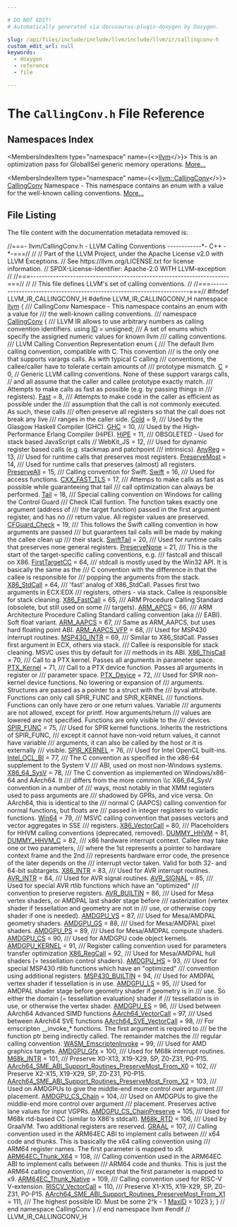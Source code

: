 ```yaml
---

# DO NOT EDIT!
# Automatically generated via docusaurus-plugin-doxygen by Doxygen.

slug: /api/files/include/include/llvm/include/llvm/ir/callingconv-h
custom_edit_url: null
keywords:
  - doxygen
  - reference
  - file

---
```





# The `CallingConv.h` File Reference

<DoxygenPage pluginConfig={pluginConfig}>



## Namespaces Index

<MembersIndex>

<MembersIndexItem
  type="namespace"
  name={<><a href="/docs/api/namespaces/llvm">llvm</a></>}>
This is an optimization pass for GlobalISel generic memory operations. <a href="/docs/api/namespaces/llvm/#details">More...</a>
</MembersIndexItem>

<MembersIndexItem
  type="namespace"
  name={<><a href="/docs/api/namespaces/llvm/callingconv">llvm::CallingConv</a></>}>
<a href="/docs/api/namespaces/llvm/callingconv">CallingConv</a> Namespace - This namespace contains an enum with a value for the well-known calling conventions. <a href="/docs/api/namespaces/llvm/callingconv/#details">More...</a>
</MembersIndexItem>

</MembersIndex>


## File Listing

The file content with the documentation metadata removed is:

<ProgramListing>

<Link id="l00001" /><CodeLine lineNumber="1"><Highlight kind="comment">//===- llvm/CallingConv.h - LLVM Calling Conventions ------------&#42;- C++ -&#42;-===//</Highlight><Highlight kind="normal"></Highlight></CodeLine>
<Link id="l00002" /><CodeLine lineNumber="2"><Highlight kind="normal"></Highlight><Highlight kind="comment">//</Highlight><Highlight kind="normal"></Highlight></CodeLine>
<Link id="l00003" /><CodeLine lineNumber="3"><Highlight kind="normal"></Highlight><Highlight kind="comment">// Part of the LLVM Project, under the Apache License v2.0 with LLVM Exceptions.</Highlight><Highlight kind="normal"></Highlight></CodeLine>
<Link id="l00004" /><CodeLine lineNumber="4"><Highlight kind="normal"></Highlight><Highlight kind="comment">// See https://llvm.org/LICENSE.txt for license information.</Highlight><Highlight kind="normal"></Highlight></CodeLine>
<Link id="l00005" /><CodeLine lineNumber="5"><Highlight kind="normal"></Highlight><Highlight kind="comment">// SPDX-License-Identifier: Apache-2.0 WITH LLVM-exception</Highlight><Highlight kind="normal"></Highlight></CodeLine>
<Link id="l00006" /><CodeLine lineNumber="6"><Highlight kind="normal"></Highlight><Highlight kind="comment">//</Highlight><Highlight kind="normal"></Highlight></CodeLine>
<Link id="l00007" /><CodeLine lineNumber="7"><Highlight kind="normal"></Highlight><Highlight kind="comment">//===----------------------------------------------------------------------===//</Highlight><Highlight kind="normal"></Highlight></CodeLine>
<Link id="l00008" /><CodeLine lineNumber="8"><Highlight kind="normal"></Highlight><Highlight kind="comment">//</Highlight><Highlight kind="normal"></Highlight></CodeLine>
<Link id="l00009" /><CodeLine lineNumber="9"><Highlight kind="normal"></Highlight><Highlight kind="comment">// This file defines LLVM&#39;s set of calling conventions.</Highlight><Highlight kind="normal"></Highlight></CodeLine>
<Link id="l00010" /><CodeLine lineNumber="10"><Highlight kind="normal"></Highlight><Highlight kind="comment">//</Highlight><Highlight kind="normal"></Highlight></CodeLine>
<Link id="l00011" /><CodeLine lineNumber="11"><Highlight kind="normal"></Highlight><Highlight kind="comment">//===----------------------------------------------------------------------===//</Highlight><Highlight kind="normal"></Highlight></CodeLine>
<Link id="l00012" /><CodeLine lineNumber="12"><Highlight kind="normal"></Highlight></CodeLine>
<Link id="l00013" /><CodeLine lineNumber="13"><Highlight kind="normal"></Highlight><Highlight kind="preprocessor">#ifndef LLVM&#95;IR&#95;CALLINGCONV&#95;H</Highlight><Highlight kind="normal"></Highlight></CodeLine>
<Link id="l00014" /><CodeLine lineNumber="14"><Highlight kind="normal"></Highlight><Highlight kind="preprocessor">#define LLVM&#95;IR&#95;CALLINGCONV&#95;H</Highlight><Highlight kind="normal"></Highlight></CodeLine>
<Link id="l00015" /><CodeLine lineNumber="15"><Highlight kind="normal"></Highlight></CodeLine>
<Link id="l00016" /><CodeLine lineNumber="16"><Highlight kind="normal"></Highlight><Highlight kind="keyword">namespace </Highlight><Highlight kind="normal"><a href="/docs/api/namespaces/llvm">llvm</a> &#123;</Highlight></CodeLine>
<Link id="l00017" /><CodeLine lineNumber="17"><Highlight kind="normal"></Highlight><Highlight kind="comment"></Highlight></CodeLine>
<Link id="l00018" /><CodeLine lineNumber="18"><Highlight kind="comment">/// CallingConv Namespace - This namespace contains an enum with a value for</Highlight></CodeLine>
<Link id="l00019" /><CodeLine lineNumber="19"><Highlight kind="comment">/// the well-known calling conventions.</Highlight></CodeLine>
<Link id="l00020" /><CodeLine lineNumber="20"><Highlight kind="comment">///</Highlight><Highlight kind="normal"></Highlight></CodeLine>
<Link id="l00021" /><CodeLine lineNumber="21" lineLink="/docs/api/namespaces/llvm/callingconv"><Highlight kind="normal"></Highlight><Highlight kind="keyword">namespace </Highlight><Highlight kind="normal"><a href="/docs/api/namespaces/llvm/callingconv">CallingConv</a> &#123;</Highlight></CodeLine>
<Link id="l00022" /><CodeLine lineNumber="22"><Highlight kind="normal"></Highlight><Highlight kind="comment"></Highlight></CodeLine>
<Link id="l00023" /><CodeLine lineNumber="23"><Highlight kind="comment">  /// LLVM IR allows to use arbitrary numbers as calling convention identifiers.</Highlight><Highlight kind="normal"></Highlight></CodeLine>
<Link id="l00024" /><CodeLine lineNumber="24" lineLink="/docs/api/namespaces/llvm/callingconv/#abdf8cf606905c10634e831390981b0ed"><Highlight kind="normal">  </Highlight><Highlight kind="keyword">using </Highlight><Highlight kind="normal"><a href="/docs/api/namespaces/llvm/callingconv/#abdf8cf606905c10634e831390981b0ed">ID</a> = unsigned;</Highlight></CodeLine>
<Link id="l00025" /><CodeLine lineNumber="25"><Highlight kind="normal"></Highlight><Highlight kind="comment"></Highlight></CodeLine>
<Link id="l00026" /><CodeLine lineNumber="26"><Highlight kind="comment">  /// A set of enums which specify the assigned numeric values for known llvm</Highlight></CodeLine>
<Link id="l00027" /><CodeLine lineNumber="27"><Highlight kind="comment">  /// calling conventions.</Highlight></CodeLine>
<Link id="l00028" /><CodeLine lineNumber="28"><Highlight kind="comment">  /// LLVM Calling Convention Representation</Highlight><Highlight kind="normal"></Highlight></CodeLine>
<Link id="l00029" /><CodeLine lineNumber="29"><Highlight kind="normal">  </Highlight><Highlight kind="keyword">enum</Highlight><Highlight kind="normal"> &#123;</Highlight><Highlight kind="comment"></Highlight></CodeLine>
<Link id="l00030" /><CodeLine lineNumber="30"><Highlight kind="comment">    /// The default llvm calling convention, compatible with C. This convention</Highlight></CodeLine>
<Link id="l00031" /><CodeLine lineNumber="31"><Highlight kind="comment">    /// is the only one that supports varargs calls. As with typical C calling</Highlight></CodeLine>
<Link id="l00032" /><CodeLine lineNumber="32"><Highlight kind="comment">    /// conventions, the callee/caller have to tolerate certain amounts of</Highlight></CodeLine>
<Link id="l00033" /><CodeLine lineNumber="33"><Highlight kind="comment">    /// prototype mismatch.</Highlight><Highlight kind="normal"></Highlight></CodeLine>
<Link id="l00034" /><CodeLine lineNumber="34" lineLink="/docs/api/namespaces/llvm/callingconv/#ac6aa1387c4375260e2468eb5a77fdb4cafd841a49aec1539bc88abc8ff9e170fb"><Highlight kind="normal">    <a href="/docs/api/namespaces/llvm/callingconv/#ac6aa1387c4375260e2468eb5a77fdb4cafd841a49aec1539bc88abc8ff9e170fb">C</a> = 0,</Highlight></CodeLine>
<Link id="l00035" /><CodeLine lineNumber="35"><Highlight kind="normal"></Highlight></CodeLine>
<Link id="l00036" /><CodeLine lineNumber="36"><Highlight kind="normal">    </Highlight><Highlight kind="comment">// Generic LLVM calling conventions. None of these support varargs calls,</Highlight><Highlight kind="normal"></Highlight></CodeLine>
<Link id="l00037" /><CodeLine lineNumber="37"><Highlight kind="normal">    </Highlight><Highlight kind="comment">// and all assume that the caller and callee prototype exactly match.</Highlight><Highlight kind="normal"></Highlight></CodeLine>
<Link id="l00038" /><CodeLine lineNumber="38"><Highlight kind="normal"></Highlight><Highlight kind="comment"></Highlight></CodeLine>
<Link id="l00039" /><CodeLine lineNumber="39"><Highlight kind="comment">    /// Attempts to make calls as fast as possible (e.g. by passing things in</Highlight></CodeLine>
<Link id="l00040" /><CodeLine lineNumber="40"><Highlight kind="comment">    /// registers).</Highlight><Highlight kind="normal"></Highlight></CodeLine>
<Link id="l00041" /><CodeLine lineNumber="41" lineLink="/docs/api/namespaces/llvm/callingconv/#ac6aa1387c4375260e2468eb5a77fdb4cabc8e2ee40a84687a9e12fd08784b87ba"><Highlight kind="normal">    <a href="/docs/api/namespaces/llvm/callingconv/#ac6aa1387c4375260e2468eb5a77fdb4cabc8e2ee40a84687a9e12fd08784b87ba">Fast</a> = 8,</Highlight></CodeLine>
<Link id="l00042" /><CodeLine lineNumber="42"><Highlight kind="normal"></Highlight><Highlight kind="comment"></Highlight></CodeLine>
<Link id="l00043" /><CodeLine lineNumber="43"><Highlight kind="comment">    /// Attempts to make code in the caller as efficient as possible under the</Highlight></CodeLine>
<Link id="l00044" /><CodeLine lineNumber="44"><Highlight kind="comment">    /// assumption that the call is not commonly executed. As such, these calls</Highlight></CodeLine>
<Link id="l00045" /><CodeLine lineNumber="45"><Highlight kind="comment">    /// often preserve all registers so that the call does not break any live</Highlight></CodeLine>
<Link id="l00046" /><CodeLine lineNumber="46"><Highlight kind="comment">    /// ranges in the caller side.</Highlight><Highlight kind="normal"></Highlight></CodeLine>
<Link id="l00047" /><CodeLine lineNumber="47" lineLink="/docs/api/namespaces/llvm/callingconv/#ac6aa1387c4375260e2468eb5a77fdb4ca94ec9273479164e4aec1d5d91b71dc85"><Highlight kind="normal">    <a href="/docs/api/namespaces/llvm/callingconv/#ac6aa1387c4375260e2468eb5a77fdb4ca94ec9273479164e4aec1d5d91b71dc85">Cold</a> = 9,</Highlight></CodeLine>
<Link id="l00048" /><CodeLine lineNumber="48"><Highlight kind="normal"></Highlight><Highlight kind="comment"></Highlight></CodeLine>
<Link id="l00049" /><CodeLine lineNumber="49"><Highlight kind="comment">    /// Used by the Glasgow Haskell Compiler (GHC).</Highlight><Highlight kind="normal"></Highlight></CodeLine>
<Link id="l00050" /><CodeLine lineNumber="50" lineLink="/docs/api/namespaces/llvm/callingconv/#ac6aa1387c4375260e2468eb5a77fdb4ca8e8dc64aad833bd23d07d3384522575e"><Highlight kind="normal">    <a href="/docs/api/namespaces/llvm/callingconv/#ac6aa1387c4375260e2468eb5a77fdb4ca8e8dc64aad833bd23d07d3384522575e">GHC</a> = 10,</Highlight></CodeLine>
<Link id="l00051" /><CodeLine lineNumber="51"><Highlight kind="normal"></Highlight><Highlight kind="comment"></Highlight></CodeLine>
<Link id="l00052" /><CodeLine lineNumber="52"><Highlight kind="comment">    /// Used by the High-Performance Erlang Compiler (HiPE).</Highlight><Highlight kind="normal"></Highlight></CodeLine>
<Link id="l00053" /><CodeLine lineNumber="53" lineLink="/docs/api/namespaces/llvm/callingconv/#ac6aa1387c4375260e2468eb5a77fdb4ca20ddc463f96d806f369d56205ea205f5"><Highlight kind="normal">    <a href="/docs/api/namespaces/llvm/callingconv/#ac6aa1387c4375260e2468eb5a77fdb4ca20ddc463f96d806f369d56205ea205f5">HiPE</a> = 11,</Highlight></CodeLine>
<Link id="l00054" /><CodeLine lineNumber="54"><Highlight kind="normal"></Highlight><Highlight kind="comment"></Highlight></CodeLine>
<Link id="l00055" /><CodeLine lineNumber="55"><Highlight kind="comment">    /// OBSOLETED - Used for stack based JavaScript calls</Highlight><Highlight kind="normal"></Highlight></CodeLine>
<Link id="l00056" /><CodeLine lineNumber="56"><Highlight kind="normal">    </Highlight><Highlight kind="comment">// WebKit&#95;JS = 12,</Highlight><Highlight kind="normal"></Highlight></CodeLine>
<Link id="l00057" /><CodeLine lineNumber="57"><Highlight kind="normal"></Highlight><Highlight kind="comment"></Highlight></CodeLine>
<Link id="l00058" /><CodeLine lineNumber="58"><Highlight kind="comment">    /// Used for dynamic register based calls (e.g. stackmap and patchpoint</Highlight></CodeLine>
<Link id="l00059" /><CodeLine lineNumber="59"><Highlight kind="comment">    /// intrinsics).</Highlight><Highlight kind="normal"></Highlight></CodeLine>
<Link id="l00060" /><CodeLine lineNumber="60" lineLink="/docs/api/namespaces/llvm/callingconv/#ac6aa1387c4375260e2468eb5a77fdb4ca4f42667edde6e9cb80cfae6361e5e76a"><Highlight kind="normal">    <a href="/docs/api/namespaces/llvm/callingconv/#ac6aa1387c4375260e2468eb5a77fdb4ca4f42667edde6e9cb80cfae6361e5e76a">AnyReg</a> = 13,</Highlight></CodeLine>
<Link id="l00061" /><CodeLine lineNumber="61"><Highlight kind="normal"></Highlight><Highlight kind="comment"></Highlight></CodeLine>
<Link id="l00062" /><CodeLine lineNumber="62"><Highlight kind="comment">    /// Used for runtime calls that preserves most registers.</Highlight><Highlight kind="normal"></Highlight></CodeLine>
<Link id="l00063" /><CodeLine lineNumber="63" lineLink="/docs/api/namespaces/llvm/callingconv/#ac6aa1387c4375260e2468eb5a77fdb4ca4eeb29fe27dc20afa4f443765f45f9a5"><Highlight kind="normal">    <a href="/docs/api/namespaces/llvm/callingconv/#ac6aa1387c4375260e2468eb5a77fdb4ca4eeb29fe27dc20afa4f443765f45f9a5">PreserveMost</a> = 14,</Highlight></CodeLine>
<Link id="l00064" /><CodeLine lineNumber="64"><Highlight kind="normal"></Highlight><Highlight kind="comment"></Highlight></CodeLine>
<Link id="l00065" /><CodeLine lineNumber="65"><Highlight kind="comment">    /// Used for runtime calls that preserves (almost) all registers.</Highlight><Highlight kind="normal"></Highlight></CodeLine>
<Link id="l00066" /><CodeLine lineNumber="66" lineLink="/docs/api/namespaces/llvm/callingconv/#ac6aa1387c4375260e2468eb5a77fdb4ca9f6ac05d37c2fbf197de42295c23fd6e"><Highlight kind="normal">    <a href="/docs/api/namespaces/llvm/callingconv/#ac6aa1387c4375260e2468eb5a77fdb4ca9f6ac05d37c2fbf197de42295c23fd6e">PreserveAll</a> = 15,</Highlight></CodeLine>
<Link id="l00067" /><CodeLine lineNumber="67"><Highlight kind="normal"></Highlight><Highlight kind="comment"></Highlight></CodeLine>
<Link id="l00068" /><CodeLine lineNumber="68"><Highlight kind="comment">    /// Calling convention for Swift.</Highlight><Highlight kind="normal"></Highlight></CodeLine>
<Link id="l00069" /><CodeLine lineNumber="69" lineLink="/docs/api/namespaces/llvm/callingconv/#ac6aa1387c4375260e2468eb5a77fdb4ca2740493172a4ce246941c8cff95e0f83"><Highlight kind="normal">    <a href="/docs/api/namespaces/llvm/callingconv/#ac6aa1387c4375260e2468eb5a77fdb4ca2740493172a4ce246941c8cff95e0f83">Swift</a> = 16,</Highlight></CodeLine>
<Link id="l00070" /><CodeLine lineNumber="70"><Highlight kind="normal"></Highlight><Highlight kind="comment"></Highlight></CodeLine>
<Link id="l00071" /><CodeLine lineNumber="71"><Highlight kind="comment">    /// Used for access functions.</Highlight><Highlight kind="normal"></Highlight></CodeLine>
<Link id="l00072" /><CodeLine lineNumber="72" lineLink="/docs/api/namespaces/llvm/callingconv/#ac6aa1387c4375260e2468eb5a77fdb4ca75c7c151466ad7e041e9ed8aa4d5a4bf"><Highlight kind="normal">    <a href="/docs/api/namespaces/llvm/callingconv/#ac6aa1387c4375260e2468eb5a77fdb4ca75c7c151466ad7e041e9ed8aa4d5a4bf">CXX&#95;FAST&#95;TLS</a> = 17,</Highlight></CodeLine>
<Link id="l00073" /><CodeLine lineNumber="73"><Highlight kind="normal"></Highlight><Highlight kind="comment"></Highlight></CodeLine>
<Link id="l00074" /><CodeLine lineNumber="74"><Highlight kind="comment">    /// Attemps to make calls as fast as possible while guaranteeing that tail</Highlight></CodeLine>
<Link id="l00075" /><CodeLine lineNumber="75"><Highlight kind="comment">    /// call optimization can always be performed.</Highlight><Highlight kind="normal"></Highlight></CodeLine>
<Link id="l00076" /><CodeLine lineNumber="76" lineLink="/docs/api/namespaces/llvm/callingconv/#ac6aa1387c4375260e2468eb5a77fdb4cad6e9c0ff694f0fca0222e79e772b647e"><Highlight kind="normal">    <a href="/docs/api/namespaces/llvm/callingconv/#ac6aa1387c4375260e2468eb5a77fdb4cad6e9c0ff694f0fca0222e79e772b647e">Tail</a> = 18,</Highlight></CodeLine>
<Link id="l00077" /><CodeLine lineNumber="77"><Highlight kind="normal"></Highlight><Highlight kind="comment"></Highlight></CodeLine>
<Link id="l00078" /><CodeLine lineNumber="78"><Highlight kind="comment">    /// Special calling convention on Windows for calling the Control Guard</Highlight></CodeLine>
<Link id="l00079" /><CodeLine lineNumber="79"><Highlight kind="comment">    /// Check ICall funtion. The function takes exactly one argument (address of</Highlight></CodeLine>
<Link id="l00080" /><CodeLine lineNumber="80"><Highlight kind="comment">    /// the target function) passed in the first argument register, and has no</Highlight></CodeLine>
<Link id="l00081" /><CodeLine lineNumber="81"><Highlight kind="comment">    /// return value. All register values are preserved.</Highlight><Highlight kind="normal"></Highlight></CodeLine>
<Link id="l00082" /><CodeLine lineNumber="82" lineLink="/docs/api/namespaces/llvm/callingconv/#ac6aa1387c4375260e2468eb5a77fdb4ca3f8227288993442d6f4a0bb234c9bc5b"><Highlight kind="normal">    <a href="/docs/api/namespaces/llvm/callingconv/#ac6aa1387c4375260e2468eb5a77fdb4ca3f8227288993442d6f4a0bb234c9bc5b">CFGuard&#95;Check</a> = 19,</Highlight></CodeLine>
<Link id="l00083" /><CodeLine lineNumber="83"><Highlight kind="normal"></Highlight><Highlight kind="comment"></Highlight></CodeLine>
<Link id="l00084" /><CodeLine lineNumber="84"><Highlight kind="comment">    /// This follows the Swift calling convention in how arguments are passed</Highlight></CodeLine>
<Link id="l00085" /><CodeLine lineNumber="85"><Highlight kind="comment">    /// but guarantees tail calls will be made by making the callee clean up</Highlight></CodeLine>
<Link id="l00086" /><CodeLine lineNumber="86"><Highlight kind="comment">    /// their stack.</Highlight><Highlight kind="normal"></Highlight></CodeLine>
<Link id="l00087" /><CodeLine lineNumber="87" lineLink="/docs/api/namespaces/llvm/callingconv/#ac6aa1387c4375260e2468eb5a77fdb4cae64b7afe33922c60d78fea3c08697daa"><Highlight kind="normal">    <a href="/docs/api/namespaces/llvm/callingconv/#ac6aa1387c4375260e2468eb5a77fdb4cae64b7afe33922c60d78fea3c08697daa">SwiftTail</a> = 20,</Highlight></CodeLine>
<Link id="l00088" /><CodeLine lineNumber="88"><Highlight kind="normal"></Highlight><Highlight kind="comment"></Highlight></CodeLine>
<Link id="l00089" /><CodeLine lineNumber="89"><Highlight kind="comment">    /// Used for runtime calls that preserves none general registers.</Highlight><Highlight kind="normal"></Highlight></CodeLine>
<Link id="l00090" /><CodeLine lineNumber="90" lineLink="/docs/api/namespaces/llvm/callingconv/#ac6aa1387c4375260e2468eb5a77fdb4cad5385f408f537fc279d485c77d2463ce"><Highlight kind="normal">    <a href="/docs/api/namespaces/llvm/callingconv/#ac6aa1387c4375260e2468eb5a77fdb4cad5385f408f537fc279d485c77d2463ce">PreserveNone</a> = 21,</Highlight></CodeLine>
<Link id="l00091" /><CodeLine lineNumber="91"><Highlight kind="normal"></Highlight><Highlight kind="comment"></Highlight></CodeLine>
<Link id="l00092" /><CodeLine lineNumber="92"><Highlight kind="comment">    /// This is the start of the target-specific calling conventions, e.g.</Highlight></CodeLine>
<Link id="l00093" /><CodeLine lineNumber="93"><Highlight kind="comment">    /// fastcall and thiscall on X86.</Highlight><Highlight kind="normal"></Highlight></CodeLine>
<Link id="l00094" /><CodeLine lineNumber="94" lineLink="/docs/api/namespaces/llvm/callingconv/#ac6aa1387c4375260e2468eb5a77fdb4caa901d0f0329620dac86bcfc42f5bfa7e"><Highlight kind="normal">    <a href="/docs/api/namespaces/llvm/callingconv/#ac6aa1387c4375260e2468eb5a77fdb4caa901d0f0329620dac86bcfc42f5bfa7e">FirstTargetCC</a> = 64,</Highlight></CodeLine>
<Link id="l00095" /><CodeLine lineNumber="95"><Highlight kind="normal"></Highlight><Highlight kind="comment"></Highlight></CodeLine>
<Link id="l00096" /><CodeLine lineNumber="96"><Highlight kind="comment">    /// stdcall is mostly used by the Win32 API. It is basically the same as the</Highlight></CodeLine>
<Link id="l00097" /><CodeLine lineNumber="97"><Highlight kind="comment">    /// C convention with the difference in that the callee is responsible for</Highlight></CodeLine>
<Link id="l00098" /><CodeLine lineNumber="98"><Highlight kind="comment">    /// popping the arguments from the stack.</Highlight><Highlight kind="normal"></Highlight></CodeLine>
<Link id="l00099" /><CodeLine lineNumber="99" lineLink="/docs/api/namespaces/llvm/callingconv/#ac6aa1387c4375260e2468eb5a77fdb4caa88ccf4313b5bc700dec76fd9bc5d40e"><Highlight kind="normal">    <a href="/docs/api/namespaces/llvm/callingconv/#ac6aa1387c4375260e2468eb5a77fdb4caa88ccf4313b5bc700dec76fd9bc5d40e">X86&#95;StdCall</a> = 64,</Highlight></CodeLine>
<Link id="l00100" /><CodeLine lineNumber="100"><Highlight kind="normal"></Highlight><Highlight kind="comment"></Highlight></CodeLine>
<Link id="l00101" /><CodeLine lineNumber="101"><Highlight kind="comment">    /// &#39;fast&#39; analog of X86&#95;StdCall. Passes first two arguments in ECX:EDX</Highlight></CodeLine>
<Link id="l00102" /><CodeLine lineNumber="102"><Highlight kind="comment">    /// registers, others - via stack. Callee is responsible for stack cleaning.</Highlight><Highlight kind="normal"></Highlight></CodeLine>
<Link id="l00103" /><CodeLine lineNumber="103" lineLink="/docs/api/namespaces/llvm/callingconv/#ac6aa1387c4375260e2468eb5a77fdb4cafde87569738f9e23963e8735f71c33eb"><Highlight kind="normal">    <a href="/docs/api/namespaces/llvm/callingconv/#ac6aa1387c4375260e2468eb5a77fdb4cafde87569738f9e23963e8735f71c33eb">X86&#95;FastCall</a> = 65,</Highlight></CodeLine>
<Link id="l00104" /><CodeLine lineNumber="104"><Highlight kind="normal"></Highlight><Highlight kind="comment"></Highlight></CodeLine>
<Link id="l00105" /><CodeLine lineNumber="105"><Highlight kind="comment">    /// ARM Procedure Calling Standard (obsolete, but still used on some</Highlight></CodeLine>
<Link id="l00106" /><CodeLine lineNumber="106"><Highlight kind="comment">    /// targets).</Highlight><Highlight kind="normal"></Highlight></CodeLine>
<Link id="l00107" /><CodeLine lineNumber="107" lineLink="/docs/api/namespaces/llvm/callingconv/#ac6aa1387c4375260e2468eb5a77fdb4ca39e4f9a6d108588930a09d779d4e812f"><Highlight kind="normal">    <a href="/docs/api/namespaces/llvm/callingconv/#ac6aa1387c4375260e2468eb5a77fdb4ca39e4f9a6d108588930a09d779d4e812f">ARM&#95;APCS</a> = 66,</Highlight></CodeLine>
<Link id="l00108" /><CodeLine lineNumber="108"><Highlight kind="normal"></Highlight><Highlight kind="comment"></Highlight></CodeLine>
<Link id="l00109" /><CodeLine lineNumber="109"><Highlight kind="comment">    /// ARM Architecture Procedure Calling Standard calling convention (aka</Highlight></CodeLine>
<Link id="l00110" /><CodeLine lineNumber="110"><Highlight kind="comment">    /// EABI). Soft float variant.</Highlight><Highlight kind="normal"></Highlight></CodeLine>
<Link id="l00111" /><CodeLine lineNumber="111" lineLink="/docs/api/namespaces/llvm/callingconv/#ac6aa1387c4375260e2468eb5a77fdb4ca6460922e7050fc0dcff22631e4bc7fdb"><Highlight kind="normal">    <a href="/docs/api/namespaces/llvm/callingconv/#ac6aa1387c4375260e2468eb5a77fdb4ca6460922e7050fc0dcff22631e4bc7fdb">ARM&#95;AAPCS</a> = 67,</Highlight></CodeLine>
<Link id="l00112" /><CodeLine lineNumber="112"><Highlight kind="normal"></Highlight><Highlight kind="comment"></Highlight></CodeLine>
<Link id="l00113" /><CodeLine lineNumber="113"><Highlight kind="comment">    /// Same as ARM&#95;AAPCS, but uses hard floating point ABI.</Highlight><Highlight kind="normal"></Highlight></CodeLine>
<Link id="l00114" /><CodeLine lineNumber="114" lineLink="/docs/api/namespaces/llvm/callingconv/#ac6aa1387c4375260e2468eb5a77fdb4caf5725080d76d25fff371be12a0bf29f4"><Highlight kind="normal">    <a href="/docs/api/namespaces/llvm/callingconv/#ac6aa1387c4375260e2468eb5a77fdb4caf5725080d76d25fff371be12a0bf29f4">ARM&#95;AAPCS&#95;VFP</a> = 68,</Highlight></CodeLine>
<Link id="l00115" /><CodeLine lineNumber="115"><Highlight kind="normal"></Highlight><Highlight kind="comment"></Highlight></CodeLine>
<Link id="l00116" /><CodeLine lineNumber="116"><Highlight kind="comment">    /// Used for MSP430 interrupt routines.</Highlight><Highlight kind="normal"></Highlight></CodeLine>
<Link id="l00117" /><CodeLine lineNumber="117" lineLink="/docs/api/namespaces/llvm/callingconv/#ac6aa1387c4375260e2468eb5a77fdb4cac6355efbcea63774ceca1dfa7b237d42"><Highlight kind="normal">    <a href="/docs/api/namespaces/llvm/callingconv/#ac6aa1387c4375260e2468eb5a77fdb4cac6355efbcea63774ceca1dfa7b237d42">MSP430&#95;INTR</a> = 69,</Highlight></CodeLine>
<Link id="l00118" /><CodeLine lineNumber="118"><Highlight kind="normal"></Highlight><Highlight kind="comment"></Highlight></CodeLine>
<Link id="l00119" /><CodeLine lineNumber="119"><Highlight kind="comment">    /// Similar to X86&#95;StdCall. Passes first argument in ECX, others via stack.</Highlight></CodeLine>
<Link id="l00120" /><CodeLine lineNumber="120"><Highlight kind="comment">    /// Callee is responsible for stack cleaning. MSVC uses this by default for</Highlight></CodeLine>
<Link id="l00121" /><CodeLine lineNumber="121"><Highlight kind="comment">    /// methods in its ABI.</Highlight><Highlight kind="normal"></Highlight></CodeLine>
<Link id="l00122" /><CodeLine lineNumber="122" lineLink="/docs/api/namespaces/llvm/callingconv/#ac6aa1387c4375260e2468eb5a77fdb4ca97109ccd68cac64fb38dbd24fc4589c6"><Highlight kind="normal">    <a href="/docs/api/namespaces/llvm/callingconv/#ac6aa1387c4375260e2468eb5a77fdb4ca97109ccd68cac64fb38dbd24fc4589c6">X86&#95;ThisCall</a> = 70,</Highlight></CodeLine>
<Link id="l00123" /><CodeLine lineNumber="123"><Highlight kind="normal"></Highlight><Highlight kind="comment"></Highlight></CodeLine>
<Link id="l00124" /><CodeLine lineNumber="124"><Highlight kind="comment">    /// Call to a PTX kernel. Passes all arguments in parameter space.</Highlight><Highlight kind="normal"></Highlight></CodeLine>
<Link id="l00125" /><CodeLine lineNumber="125" lineLink="/docs/api/namespaces/llvm/callingconv/#ac6aa1387c4375260e2468eb5a77fdb4cae60325da71f0576e18cc0e5dd7e8afb6"><Highlight kind="normal">    <a href="/docs/api/namespaces/llvm/callingconv/#ac6aa1387c4375260e2468eb5a77fdb4cae60325da71f0576e18cc0e5dd7e8afb6">PTX&#95;Kernel</a> = 71,</Highlight></CodeLine>
<Link id="l00126" /><CodeLine lineNumber="126"><Highlight kind="normal"></Highlight><Highlight kind="comment"></Highlight></CodeLine>
<Link id="l00127" /><CodeLine lineNumber="127"><Highlight kind="comment">    /// Call to a PTX device function. Passes all arguments in register or</Highlight></CodeLine>
<Link id="l00128" /><CodeLine lineNumber="128"><Highlight kind="comment">    /// parameter space.</Highlight><Highlight kind="normal"></Highlight></CodeLine>
<Link id="l00129" /><CodeLine lineNumber="129" lineLink="/docs/api/namespaces/llvm/callingconv/#ac6aa1387c4375260e2468eb5a77fdb4ca9b03ea185599539f24eb1f467627c111"><Highlight kind="normal">    <a href="/docs/api/namespaces/llvm/callingconv/#ac6aa1387c4375260e2468eb5a77fdb4ca9b03ea185599539f24eb1f467627c111">PTX&#95;Device</a> = 72,</Highlight></CodeLine>
<Link id="l00130" /><CodeLine lineNumber="130"><Highlight kind="normal"></Highlight><Highlight kind="comment"></Highlight></CodeLine>
<Link id="l00131" /><CodeLine lineNumber="131"><Highlight kind="comment">    /// Used for SPIR non-kernel device functions. No lowering or expansion of</Highlight></CodeLine>
<Link id="l00132" /><CodeLine lineNumber="132"><Highlight kind="comment">    /// arguments. Structures are passed as a pointer to a struct with the</Highlight></CodeLine>
<Link id="l00133" /><CodeLine lineNumber="133"><Highlight kind="comment">    /// byval attribute. Functions can only call SPIR&#95;FUNC and SPIR&#95;KERNEL</Highlight></CodeLine>
<Link id="l00134" /><CodeLine lineNumber="134"><Highlight kind="comment">    /// functions. Functions can only have zero or one return values. Variable</Highlight></CodeLine>
<Link id="l00135" /><CodeLine lineNumber="135"><Highlight kind="comment">    /// arguments are not allowed, except for printf. How arguments/return</Highlight></CodeLine>
<Link id="l00136" /><CodeLine lineNumber="136"><Highlight kind="comment">    /// values are lowered are not specified. Functions are only visible to the</Highlight></CodeLine>
<Link id="l00137" /><CodeLine lineNumber="137"><Highlight kind="comment">    /// devices.</Highlight><Highlight kind="normal"></Highlight></CodeLine>
<Link id="l00138" /><CodeLine lineNumber="138" lineLink="/docs/api/namespaces/llvm/callingconv/#ac6aa1387c4375260e2468eb5a77fdb4caacadec9c4ef27d184bcbbea409afebb2"><Highlight kind="normal">    <a href="/docs/api/namespaces/llvm/callingconv/#ac6aa1387c4375260e2468eb5a77fdb4caacadec9c4ef27d184bcbbea409afebb2">SPIR&#95;FUNC</a> = 75,</Highlight></CodeLine>
<Link id="l00139" /><CodeLine lineNumber="139"><Highlight kind="normal"></Highlight><Highlight kind="comment"></Highlight></CodeLine>
<Link id="l00140" /><CodeLine lineNumber="140"><Highlight kind="comment">    /// Used for SPIR kernel functions. Inherits the restrictions of SPIR&#95;FUNC,</Highlight></CodeLine>
<Link id="l00141" /><CodeLine lineNumber="141"><Highlight kind="comment">    /// except it cannot have non-void return values, it cannot have variable</Highlight></CodeLine>
<Link id="l00142" /><CodeLine lineNumber="142"><Highlight kind="comment">    /// arguments, it can also be called by the host or it is externally</Highlight></CodeLine>
<Link id="l00143" /><CodeLine lineNumber="143"><Highlight kind="comment">    /// visible.</Highlight><Highlight kind="normal"></Highlight></CodeLine>
<Link id="l00144" /><CodeLine lineNumber="144" lineLink="/docs/api/namespaces/llvm/callingconv/#ac6aa1387c4375260e2468eb5a77fdb4ca9b5e79699935bf721647d44339701860"><Highlight kind="normal">    <a href="/docs/api/namespaces/llvm/callingconv/#ac6aa1387c4375260e2468eb5a77fdb4ca9b5e79699935bf721647d44339701860">SPIR&#95;KERNEL</a> = 76,</Highlight></CodeLine>
<Link id="l00145" /><CodeLine lineNumber="145"><Highlight kind="normal"></Highlight><Highlight kind="comment"></Highlight></CodeLine>
<Link id="l00146" /><CodeLine lineNumber="146"><Highlight kind="comment">    /// Used for Intel OpenCL built-ins.</Highlight><Highlight kind="normal"></Highlight></CodeLine>
<Link id="l00147" /><CodeLine lineNumber="147" lineLink="/docs/api/namespaces/llvm/callingconv/#ac6aa1387c4375260e2468eb5a77fdb4cad47327c131a0990283111588b89587cb"><Highlight kind="normal">    <a href="/docs/api/namespaces/llvm/callingconv/#ac6aa1387c4375260e2468eb5a77fdb4cad47327c131a0990283111588b89587cb">Intel&#95;OCL&#95;BI</a> = 77,</Highlight></CodeLine>
<Link id="l00148" /><CodeLine lineNumber="148"><Highlight kind="normal"></Highlight><Highlight kind="comment"></Highlight></CodeLine>
<Link id="l00149" /><CodeLine lineNumber="149"><Highlight kind="comment">    /// The C convention as specified in the x86-64 supplement to the System V</Highlight></CodeLine>
<Link id="l00150" /><CodeLine lineNumber="150"><Highlight kind="comment">    /// ABI, used on most non-Windows systems.</Highlight><Highlight kind="normal"></Highlight></CodeLine>
<Link id="l00151" /><CodeLine lineNumber="151" lineLink="/docs/api/namespaces/llvm/callingconv/#ac6aa1387c4375260e2468eb5a77fdb4ca10f11fb587acddab17f3ad85eb698fbe"><Highlight kind="normal">    <a href="/docs/api/namespaces/llvm/callingconv/#ac6aa1387c4375260e2468eb5a77fdb4ca10f11fb587acddab17f3ad85eb698fbe">X86&#95;64&#95;SysV</a> = 78,</Highlight></CodeLine>
<Link id="l00152" /><CodeLine lineNumber="152"><Highlight kind="normal"></Highlight><Highlight kind="comment"></Highlight></CodeLine>
<Link id="l00153" /><CodeLine lineNumber="153"><Highlight kind="comment">    /// The C convention as implemented on Windows/x86-64 and AArch64. It</Highlight></CodeLine>
<Link id="l00154" /><CodeLine lineNumber="154"><Highlight kind="comment">    /// differs from the more common \\c X86&#95;64&#95;SysV convention in a number of</Highlight></CodeLine>
<Link id="l00155" /><CodeLine lineNumber="155"><Highlight kind="comment">    /// ways, most notably in that XMM registers used to pass arguments are</Highlight></CodeLine>
<Link id="l00156" /><CodeLine lineNumber="156"><Highlight kind="comment">    /// shadowed by GPRs, and vice versa. On AArch64, this is identical to the</Highlight></CodeLine>
<Link id="l00157" /><CodeLine lineNumber="157"><Highlight kind="comment">    /// normal C (AAPCS) calling convention for normal functions, but floats are</Highlight></CodeLine>
<Link id="l00158" /><CodeLine lineNumber="158"><Highlight kind="comment">    /// passed in integer registers to variadic functions.</Highlight><Highlight kind="normal"></Highlight></CodeLine>
<Link id="l00159" /><CodeLine lineNumber="159" lineLink="/docs/api/namespaces/llvm/callingconv/#ac6aa1387c4375260e2468eb5a77fdb4cae41511c1ad4197da36cef403f34bac72"><Highlight kind="normal">    <a href="/docs/api/namespaces/llvm/callingconv/#ac6aa1387c4375260e2468eb5a77fdb4cae41511c1ad4197da36cef403f34bac72">Win64</a> = 79,</Highlight></CodeLine>
<Link id="l00160" /><CodeLine lineNumber="160"><Highlight kind="normal"></Highlight><Highlight kind="comment"></Highlight></CodeLine>
<Link id="l00161" /><CodeLine lineNumber="161"><Highlight kind="comment">    /// MSVC calling convention that passes vectors and vector aggregates in SSE</Highlight></CodeLine>
<Link id="l00162" /><CodeLine lineNumber="162"><Highlight kind="comment">    /// registers.</Highlight><Highlight kind="normal"></Highlight></CodeLine>
<Link id="l00163" /><CodeLine lineNumber="163" lineLink="/docs/api/namespaces/llvm/callingconv/#ac6aa1387c4375260e2468eb5a77fdb4cacfa4cc9bcdaefd5e969c258c994052b9"><Highlight kind="normal">    <a href="/docs/api/namespaces/llvm/callingconv/#ac6aa1387c4375260e2468eb5a77fdb4cacfa4cc9bcdaefd5e969c258c994052b9">X86&#95;VectorCall</a> = 80,</Highlight></CodeLine>
<Link id="l00164" /><CodeLine lineNumber="164"><Highlight kind="normal"></Highlight><Highlight kind="comment"></Highlight></CodeLine>
<Link id="l00165" /><CodeLine lineNumber="165"><Highlight kind="comment">    /// Placeholders for HHVM calling conventions (deprecated, removed).</Highlight><Highlight kind="normal"></Highlight></CodeLine>
<Link id="l00166" /><CodeLine lineNumber="166" lineLink="/docs/api/namespaces/llvm/callingconv/#ac6aa1387c4375260e2468eb5a77fdb4ca51dcc0bcdca1d5609b0ec4b43c0d9971"><Highlight kind="normal">    <a href="/docs/api/namespaces/llvm/callingconv/#ac6aa1387c4375260e2468eb5a77fdb4ca51dcc0bcdca1d5609b0ec4b43c0d9971">DUMMY&#95;HHVM</a> = 81,</Highlight></CodeLine>
<Link id="l00167" /><CodeLine lineNumber="167" lineLink="/docs/api/namespaces/llvm/callingconv/#ac6aa1387c4375260e2468eb5a77fdb4cad710a26c741142a91059eff051990185"><Highlight kind="normal">    <a href="/docs/api/namespaces/llvm/callingconv/#ac6aa1387c4375260e2468eb5a77fdb4cad710a26c741142a91059eff051990185">DUMMY&#95;HHVM&#95;C</a> = 82,</Highlight></CodeLine>
<Link id="l00168" /><CodeLine lineNumber="168"><Highlight kind="normal"></Highlight><Highlight kind="comment"></Highlight></CodeLine>
<Link id="l00169" /><CodeLine lineNumber="169"><Highlight kind="comment">    /// x86 hardware interrupt context. Callee may take one or two parameters,</Highlight></CodeLine>
<Link id="l00170" /><CodeLine lineNumber="170"><Highlight kind="comment">    /// where the 1st represents a pointer to hardware context frame and the 2nd</Highlight></CodeLine>
<Link id="l00171" /><CodeLine lineNumber="171"><Highlight kind="comment">    /// represents hardware error code, the presence of the later depends on the</Highlight></CodeLine>
<Link id="l00172" /><CodeLine lineNumber="172"><Highlight kind="comment">    /// interrupt vector taken. Valid for both 32- and 64-bit subtargets.</Highlight><Highlight kind="normal"></Highlight></CodeLine>
<Link id="l00173" /><CodeLine lineNumber="173" lineLink="/docs/api/namespaces/llvm/callingconv/#ac6aa1387c4375260e2468eb5a77fdb4ca765508a953368531a7d69d1279e6cfb1"><Highlight kind="normal">    <a href="/docs/api/namespaces/llvm/callingconv/#ac6aa1387c4375260e2468eb5a77fdb4ca765508a953368531a7d69d1279e6cfb1">X86&#95;INTR</a> = 83,</Highlight></CodeLine>
<Link id="l00174" /><CodeLine lineNumber="174"><Highlight kind="normal"></Highlight><Highlight kind="comment"></Highlight></CodeLine>
<Link id="l00175" /><CodeLine lineNumber="175"><Highlight kind="comment">    /// Used for AVR interrupt routines.</Highlight><Highlight kind="normal"></Highlight></CodeLine>
<Link id="l00176" /><CodeLine lineNumber="176" lineLink="/docs/api/namespaces/llvm/callingconv/#ac6aa1387c4375260e2468eb5a77fdb4ca44deee0b3babbda0be6f27856afaacf9"><Highlight kind="normal">    <a href="/docs/api/namespaces/llvm/callingconv/#ac6aa1387c4375260e2468eb5a77fdb4ca44deee0b3babbda0be6f27856afaacf9">AVR&#95;INTR</a> = 84,</Highlight></CodeLine>
<Link id="l00177" /><CodeLine lineNumber="177"><Highlight kind="normal"></Highlight><Highlight kind="comment"></Highlight></CodeLine>
<Link id="l00178" /><CodeLine lineNumber="178"><Highlight kind="comment">    /// Used for AVR signal routines.</Highlight><Highlight kind="normal"></Highlight></CodeLine>
<Link id="l00179" /><CodeLine lineNumber="179" lineLink="/docs/api/namespaces/llvm/callingconv/#ac6aa1387c4375260e2468eb5a77fdb4ca1e000300c2d50f08aa18761448d5860e"><Highlight kind="normal">    <a href="/docs/api/namespaces/llvm/callingconv/#ac6aa1387c4375260e2468eb5a77fdb4ca1e000300c2d50f08aa18761448d5860e">AVR&#95;SIGNAL</a> = 85,</Highlight></CodeLine>
<Link id="l00180" /><CodeLine lineNumber="180"><Highlight kind="normal"></Highlight><Highlight kind="comment"></Highlight></CodeLine>
<Link id="l00181" /><CodeLine lineNumber="181"><Highlight kind="comment">    /// Used for special AVR rtlib functions which have an &quot;optimized&quot;</Highlight></CodeLine>
<Link id="l00182" /><CodeLine lineNumber="182"><Highlight kind="comment">    /// convention to preserve registers.</Highlight><Highlight kind="normal"></Highlight></CodeLine>
<Link id="l00183" /><CodeLine lineNumber="183" lineLink="/docs/api/namespaces/llvm/callingconv/#ac6aa1387c4375260e2468eb5a77fdb4ca8ddc8eecc1584438b45d1d45fc8b87ae"><Highlight kind="normal">    <a href="/docs/api/namespaces/llvm/callingconv/#ac6aa1387c4375260e2468eb5a77fdb4ca8ddc8eecc1584438b45d1d45fc8b87ae">AVR&#95;BUILTIN</a> = 86,</Highlight></CodeLine>
<Link id="l00184" /><CodeLine lineNumber="184"><Highlight kind="normal"></Highlight><Highlight kind="comment"></Highlight></CodeLine>
<Link id="l00185" /><CodeLine lineNumber="185"><Highlight kind="comment">    /// Used for Mesa vertex shaders, or AMDPAL last shader stage before</Highlight></CodeLine>
<Link id="l00186" /><CodeLine lineNumber="186"><Highlight kind="comment">    /// rasterization (vertex shader if tessellation and geometry are not in</Highlight></CodeLine>
<Link id="l00187" /><CodeLine lineNumber="187"><Highlight kind="comment">    /// use, or otherwise copy shader if one is needed).</Highlight><Highlight kind="normal"></Highlight></CodeLine>
<Link id="l00188" /><CodeLine lineNumber="188" lineLink="/docs/api/namespaces/llvm/callingconv/#ac6aa1387c4375260e2468eb5a77fdb4ca1a9f243b16678fc294567b72bbe87223"><Highlight kind="normal">    <a href="/docs/api/namespaces/llvm/callingconv/#ac6aa1387c4375260e2468eb5a77fdb4ca1a9f243b16678fc294567b72bbe87223">AMDGPU&#95;VS</a> = 87,</Highlight></CodeLine>
<Link id="l00189" /><CodeLine lineNumber="189"><Highlight kind="normal"></Highlight><Highlight kind="comment"></Highlight></CodeLine>
<Link id="l00190" /><CodeLine lineNumber="190"><Highlight kind="comment">    /// Used for Mesa/AMDPAL geometry shaders.</Highlight><Highlight kind="normal"></Highlight></CodeLine>
<Link id="l00191" /><CodeLine lineNumber="191" lineLink="/docs/api/namespaces/llvm/callingconv/#ac6aa1387c4375260e2468eb5a77fdb4ca6f08d1631b96043fe0201973d84e5539"><Highlight kind="normal">    <a href="/docs/api/namespaces/llvm/callingconv/#ac6aa1387c4375260e2468eb5a77fdb4ca6f08d1631b96043fe0201973d84e5539">AMDGPU&#95;GS</a> = 88,</Highlight></CodeLine>
<Link id="l00192" /><CodeLine lineNumber="192"><Highlight kind="normal"></Highlight><Highlight kind="comment"></Highlight></CodeLine>
<Link id="l00193" /><CodeLine lineNumber="193"><Highlight kind="comment">    /// Used for Mesa/AMDPAL pixel shaders.</Highlight><Highlight kind="normal"></Highlight></CodeLine>
<Link id="l00194" /><CodeLine lineNumber="194" lineLink="/docs/api/namespaces/llvm/callingconv/#ac6aa1387c4375260e2468eb5a77fdb4ca91283117ce67ebdae50cc7730694d8f8"><Highlight kind="normal">    <a href="/docs/api/namespaces/llvm/callingconv/#ac6aa1387c4375260e2468eb5a77fdb4ca91283117ce67ebdae50cc7730694d8f8">AMDGPU&#95;PS</a> = 89,</Highlight></CodeLine>
<Link id="l00195" /><CodeLine lineNumber="195"><Highlight kind="normal"></Highlight><Highlight kind="comment"></Highlight></CodeLine>
<Link id="l00196" /><CodeLine lineNumber="196"><Highlight kind="comment">    /// Used for Mesa/AMDPAL compute shaders.</Highlight><Highlight kind="normal"></Highlight></CodeLine>
<Link id="l00197" /><CodeLine lineNumber="197" lineLink="/docs/api/namespaces/llvm/callingconv/#ac6aa1387c4375260e2468eb5a77fdb4ca16c3e679fa61136bfeb3c5c9b7542d9f"><Highlight kind="normal">    <a href="/docs/api/namespaces/llvm/callingconv/#ac6aa1387c4375260e2468eb5a77fdb4ca16c3e679fa61136bfeb3c5c9b7542d9f">AMDGPU&#95;CS</a> = 90,</Highlight></CodeLine>
<Link id="l00198" /><CodeLine lineNumber="198"><Highlight kind="normal"></Highlight><Highlight kind="comment"></Highlight></CodeLine>
<Link id="l00199" /><CodeLine lineNumber="199"><Highlight kind="comment">    /// Used for AMDGPU code object kernels.</Highlight><Highlight kind="normal"></Highlight></CodeLine>
<Link id="l00200" /><CodeLine lineNumber="200" lineLink="/docs/api/namespaces/llvm/callingconv/#ac6aa1387c4375260e2468eb5a77fdb4ca27a385675142c462571165c839e41aa0"><Highlight kind="normal">    <a href="/docs/api/namespaces/llvm/callingconv/#ac6aa1387c4375260e2468eb5a77fdb4ca27a385675142c462571165c839e41aa0">AMDGPU&#95;KERNEL</a> = 91,</Highlight></CodeLine>
<Link id="l00201" /><CodeLine lineNumber="201"><Highlight kind="normal"></Highlight><Highlight kind="comment"></Highlight></CodeLine>
<Link id="l00202" /><CodeLine lineNumber="202"><Highlight kind="comment">    /// Register calling convention used for parameters transfer optimization</Highlight><Highlight kind="normal"></Highlight></CodeLine>
<Link id="l00203" /><CodeLine lineNumber="203" lineLink="/docs/api/namespaces/llvm/callingconv/#ac6aa1387c4375260e2468eb5a77fdb4cafab01b07b85e043c71ad4e2715d22073"><Highlight kind="normal">    <a href="/docs/api/namespaces/llvm/callingconv/#ac6aa1387c4375260e2468eb5a77fdb4cafab01b07b85e043c71ad4e2715d22073">X86&#95;RegCall</a> = 92,</Highlight></CodeLine>
<Link id="l00204" /><CodeLine lineNumber="204"><Highlight kind="normal"></Highlight><Highlight kind="comment"></Highlight></CodeLine>
<Link id="l00205" /><CodeLine lineNumber="205"><Highlight kind="comment">    /// Used for Mesa/AMDPAL hull shaders (= tessellation control shaders).</Highlight><Highlight kind="normal"></Highlight></CodeLine>
<Link id="l00206" /><CodeLine lineNumber="206" lineLink="/docs/api/namespaces/llvm/callingconv/#ac6aa1387c4375260e2468eb5a77fdb4ca5c0f66e45afd7c51f4ee51552d8fb606"><Highlight kind="normal">    <a href="/docs/api/namespaces/llvm/callingconv/#ac6aa1387c4375260e2468eb5a77fdb4ca5c0f66e45afd7c51f4ee51552d8fb606">AMDGPU&#95;HS</a> = 93,</Highlight></CodeLine>
<Link id="l00207" /><CodeLine lineNumber="207"><Highlight kind="normal"></Highlight><Highlight kind="comment"></Highlight></CodeLine>
<Link id="l00208" /><CodeLine lineNumber="208"><Highlight kind="comment">    /// Used for special MSP430 rtlib functions which have an &quot;optimized&quot;</Highlight></CodeLine>
<Link id="l00209" /><CodeLine lineNumber="209"><Highlight kind="comment">    /// convention using additional registers.</Highlight><Highlight kind="normal"></Highlight></CodeLine>
<Link id="l00210" /><CodeLine lineNumber="210" lineLink="/docs/api/namespaces/llvm/callingconv/#ac6aa1387c4375260e2468eb5a77fdb4ca1be5f33158d1f92c70edc260fdd7fc3c"><Highlight kind="normal">    <a href="/docs/api/namespaces/llvm/callingconv/#ac6aa1387c4375260e2468eb5a77fdb4ca1be5f33158d1f92c70edc260fdd7fc3c">MSP430&#95;BUILTIN</a> = 94,</Highlight></CodeLine>
<Link id="l00211" /><CodeLine lineNumber="211"><Highlight kind="normal"></Highlight><Highlight kind="comment"></Highlight></CodeLine>
<Link id="l00212" /><CodeLine lineNumber="212"><Highlight kind="comment">    /// Used for AMDPAL vertex shader if tessellation is in use.</Highlight><Highlight kind="normal"></Highlight></CodeLine>
<Link id="l00213" /><CodeLine lineNumber="213" lineLink="/docs/api/namespaces/llvm/callingconv/#ac6aa1387c4375260e2468eb5a77fdb4caf2c5be679d7769a9f3e5e308f73a9ff8"><Highlight kind="normal">    <a href="/docs/api/namespaces/llvm/callingconv/#ac6aa1387c4375260e2468eb5a77fdb4caf2c5be679d7769a9f3e5e308f73a9ff8">AMDGPU&#95;LS</a> = 95,</Highlight></CodeLine>
<Link id="l00214" /><CodeLine lineNumber="214"><Highlight kind="normal"></Highlight><Highlight kind="comment"></Highlight></CodeLine>
<Link id="l00215" /><CodeLine lineNumber="215"><Highlight kind="comment">    /// Used for AMDPAL shader stage before geometry shader if geometry is in</Highlight></CodeLine>
<Link id="l00216" /><CodeLine lineNumber="216"><Highlight kind="comment">    /// use. So either the domain (= tessellation evaluation) shader if</Highlight></CodeLine>
<Link id="l00217" /><CodeLine lineNumber="217"><Highlight kind="comment">    /// tessellation is in use, or otherwise the vertex shader.</Highlight><Highlight kind="normal"></Highlight></CodeLine>
<Link id="l00218" /><CodeLine lineNumber="218" lineLink="/docs/api/namespaces/llvm/callingconv/#ac6aa1387c4375260e2468eb5a77fdb4cad61318e853e529ac703f52a853efa1d1"><Highlight kind="normal">    <a href="/docs/api/namespaces/llvm/callingconv/#ac6aa1387c4375260e2468eb5a77fdb4cad61318e853e529ac703f52a853efa1d1">AMDGPU&#95;ES</a> = 96,</Highlight></CodeLine>
<Link id="l00219" /><CodeLine lineNumber="219"><Highlight kind="normal"></Highlight><Highlight kind="comment"></Highlight></CodeLine>
<Link id="l00220" /><CodeLine lineNumber="220"><Highlight kind="comment">    /// Used between AArch64 Advanced SIMD functions</Highlight><Highlight kind="normal"></Highlight></CodeLine>
<Link id="l00221" /><CodeLine lineNumber="221" lineLink="/docs/api/namespaces/llvm/callingconv/#ac6aa1387c4375260e2468eb5a77fdb4ca0e62ecb2c693281fafd77f39b2ddd284"><Highlight kind="normal">    <a href="/docs/api/namespaces/llvm/callingconv/#ac6aa1387c4375260e2468eb5a77fdb4ca0e62ecb2c693281fafd77f39b2ddd284">AArch64&#95;VectorCall</a> = 97,</Highlight></CodeLine>
<Link id="l00222" /><CodeLine lineNumber="222"><Highlight kind="normal"></Highlight><Highlight kind="comment"></Highlight></CodeLine>
<Link id="l00223" /><CodeLine lineNumber="223"><Highlight kind="comment">    /// Used between AArch64 SVE functions</Highlight><Highlight kind="normal"></Highlight></CodeLine>
<Link id="l00224" /><CodeLine lineNumber="224" lineLink="/docs/api/namespaces/llvm/callingconv/#ac6aa1387c4375260e2468eb5a77fdb4ca300efd85d130657d0d06f0469980bd0f"><Highlight kind="normal">    <a href="/docs/api/namespaces/llvm/callingconv/#ac6aa1387c4375260e2468eb5a77fdb4ca300efd85d130657d0d06f0469980bd0f">AArch64&#95;SVE&#95;VectorCall</a> = 98,</Highlight></CodeLine>
<Link id="l00225" /><CodeLine lineNumber="225"><Highlight kind="normal"></Highlight><Highlight kind="comment"></Highlight></CodeLine>
<Link id="l00226" /><CodeLine lineNumber="226"><Highlight kind="comment">    /// For emscripten &#95;&#95;invoke&#95;&#42; functions. The first argument is required to</Highlight></CodeLine>
<Link id="l00227" /><CodeLine lineNumber="227"><Highlight kind="comment">    /// be the function ptr being indirectly called. The remainder matches the</Highlight></CodeLine>
<Link id="l00228" /><CodeLine lineNumber="228"><Highlight kind="comment">    /// regular calling convention.</Highlight><Highlight kind="normal"></Highlight></CodeLine>
<Link id="l00229" /><CodeLine lineNumber="229" lineLink="/docs/api/namespaces/llvm/callingconv/#ac6aa1387c4375260e2468eb5a77fdb4ca7f1f535012fdeda3c9f35f2079b919a7"><Highlight kind="normal">    <a href="/docs/api/namespaces/llvm/callingconv/#ac6aa1387c4375260e2468eb5a77fdb4ca7f1f535012fdeda3c9f35f2079b919a7">WASM&#95;EmscriptenInvoke</a> = 99,</Highlight></CodeLine>
<Link id="l00230" /><CodeLine lineNumber="230"><Highlight kind="normal"></Highlight><Highlight kind="comment"></Highlight></CodeLine>
<Link id="l00231" /><CodeLine lineNumber="231"><Highlight kind="comment">    /// Used for AMD graphics targets.</Highlight><Highlight kind="normal"></Highlight></CodeLine>
<Link id="l00232" /><CodeLine lineNumber="232" lineLink="/docs/api/namespaces/llvm/callingconv/#ac6aa1387c4375260e2468eb5a77fdb4ca4f9824c54cfd32b3e38c01d5331f318b"><Highlight kind="normal">    <a href="/docs/api/namespaces/llvm/callingconv/#ac6aa1387c4375260e2468eb5a77fdb4ca4f9824c54cfd32b3e38c01d5331f318b">AMDGPU&#95;Gfx</a> = 100,</Highlight></CodeLine>
<Link id="l00233" /><CodeLine lineNumber="233"><Highlight kind="normal"></Highlight><Highlight kind="comment"></Highlight></CodeLine>
<Link id="l00234" /><CodeLine lineNumber="234"><Highlight kind="comment">    /// Used for M68k interrupt routines.</Highlight><Highlight kind="normal"></Highlight></CodeLine>
<Link id="l00235" /><CodeLine lineNumber="235" lineLink="/docs/api/namespaces/llvm/callingconv/#ac6aa1387c4375260e2468eb5a77fdb4ca19e10cbfb07e93e0a7e40cca2faff4c0"><Highlight kind="normal">    <a href="/docs/api/namespaces/llvm/callingconv/#ac6aa1387c4375260e2468eb5a77fdb4ca19e10cbfb07e93e0a7e40cca2faff4c0">M68k&#95;INTR</a> = 101,</Highlight></CodeLine>
<Link id="l00236" /><CodeLine lineNumber="236"><Highlight kind="normal"></Highlight><Highlight kind="comment"></Highlight></CodeLine>
<Link id="l00237" /><CodeLine lineNumber="237"><Highlight kind="comment">    /// Preserve X0-X13, X19-X29, SP, Z0-Z31, P0-P15.</Highlight><Highlight kind="normal"></Highlight></CodeLine>
<Link id="l00238" /><CodeLine lineNumber="238" lineLink="/docs/api/namespaces/llvm/callingconv/#ac6aa1387c4375260e2468eb5a77fdb4ca7c23dce1e95fc36e9d2c168f9e036cc7"><Highlight kind="normal">    <a href="/docs/api/namespaces/llvm/callingconv/#ac6aa1387c4375260e2468eb5a77fdb4ca7c23dce1e95fc36e9d2c168f9e036cc7">AArch64&#95;SME&#95;ABI&#95;Support&#95;Routines&#95;PreserveMost&#95;From&#95;X0</a> = 102,</Highlight></CodeLine>
<Link id="l00239" /><CodeLine lineNumber="239"><Highlight kind="normal"></Highlight><Highlight kind="comment"></Highlight></CodeLine>
<Link id="l00240" /><CodeLine lineNumber="240"><Highlight kind="comment">    /// Preserve X2-X15, X19-X29, SP, Z0-Z31, P0-P15.</Highlight><Highlight kind="normal"></Highlight></CodeLine>
<Link id="l00241" /><CodeLine lineNumber="241" lineLink="/docs/api/namespaces/llvm/callingconv/#ac6aa1387c4375260e2468eb5a77fdb4ca72069ecfe852db0ea1f10c1549989424"><Highlight kind="normal">    <a href="/docs/api/namespaces/llvm/callingconv/#ac6aa1387c4375260e2468eb5a77fdb4ca72069ecfe852db0ea1f10c1549989424">AArch64&#95;SME&#95;ABI&#95;Support&#95;Routines&#95;PreserveMost&#95;From&#95;X2</a> = 103,</Highlight></CodeLine>
<Link id="l00242" /><CodeLine lineNumber="242"><Highlight kind="normal"></Highlight><Highlight kind="comment"></Highlight></CodeLine>
<Link id="l00243" /><CodeLine lineNumber="243"><Highlight kind="comment">    /// Used on AMDGPUs to give the middle-end more control over argument</Highlight></CodeLine>
<Link id="l00244" /><CodeLine lineNumber="244"><Highlight kind="comment">    /// placement.</Highlight><Highlight kind="normal"></Highlight></CodeLine>
<Link id="l00245" /><CodeLine lineNumber="245" lineLink="/docs/api/namespaces/llvm/callingconv/#ac6aa1387c4375260e2468eb5a77fdb4ca8d298f27ddf40e08cd5aacea9837784f"><Highlight kind="normal">    <a href="/docs/api/namespaces/llvm/callingconv/#ac6aa1387c4375260e2468eb5a77fdb4ca8d298f27ddf40e08cd5aacea9837784f">AMDGPU&#95;CS&#95;Chain</a> = 104,</Highlight></CodeLine>
<Link id="l00246" /><CodeLine lineNumber="246"><Highlight kind="normal"></Highlight><Highlight kind="comment"></Highlight></CodeLine>
<Link id="l00247" /><CodeLine lineNumber="247"><Highlight kind="comment">    /// Used on AMDGPUs to give the middle-end more control over argument</Highlight></CodeLine>
<Link id="l00248" /><CodeLine lineNumber="248"><Highlight kind="comment">    /// placement. Preserves active lane values for input VGPRs.</Highlight><Highlight kind="normal"></Highlight></CodeLine>
<Link id="l00249" /><CodeLine lineNumber="249" lineLink="/docs/api/namespaces/llvm/callingconv/#ac6aa1387c4375260e2468eb5a77fdb4ca521c5b7a44a8222c814379b57481aec9"><Highlight kind="normal">    <a href="/docs/api/namespaces/llvm/callingconv/#ac6aa1387c4375260e2468eb5a77fdb4ca521c5b7a44a8222c814379b57481aec9">AMDGPU&#95;CS&#95;ChainPreserve</a> = 105,</Highlight></CodeLine>
<Link id="l00250" /><CodeLine lineNumber="250"><Highlight kind="normal"></Highlight><Highlight kind="comment"></Highlight></CodeLine>
<Link id="l00251" /><CodeLine lineNumber="251"><Highlight kind="comment">    /// Used for M68k rtd-based CC (similar to X86&#39;s stdcall).</Highlight><Highlight kind="normal"></Highlight></CodeLine>
<Link id="l00252" /><CodeLine lineNumber="252" lineLink="/docs/api/namespaces/llvm/callingconv/#ac6aa1387c4375260e2468eb5a77fdb4cafb7645aeee7db3640bbfdad799b4cfe9"><Highlight kind="normal">    <a href="/docs/api/namespaces/llvm/callingconv/#ac6aa1387c4375260e2468eb5a77fdb4cafb7645aeee7db3640bbfdad799b4cfe9">M68k&#95;RTD</a> = 106,</Highlight></CodeLine>
<Link id="l00253" /><CodeLine lineNumber="253"><Highlight kind="normal"></Highlight><Highlight kind="comment"></Highlight></CodeLine>
<Link id="l00254" /><CodeLine lineNumber="254"><Highlight kind="comment">    /// Used by GraalVM. Two additional registers are reserved.</Highlight><Highlight kind="normal"></Highlight></CodeLine>
<Link id="l00255" /><CodeLine lineNumber="255" lineLink="/docs/api/namespaces/llvm/callingconv/#ac6aa1387c4375260e2468eb5a77fdb4cae9c6786f93f1d156d2b40ecc6be438bb"><Highlight kind="normal">    <a href="/docs/api/namespaces/llvm/callingconv/#ac6aa1387c4375260e2468eb5a77fdb4cae9c6786f93f1d156d2b40ecc6be438bb">GRAAL</a> = 107,</Highlight></CodeLine>
<Link id="l00256" /><CodeLine lineNumber="256"><Highlight kind="normal"></Highlight><Highlight kind="comment"></Highlight></CodeLine>
<Link id="l00257" /><CodeLine lineNumber="257"><Highlight kind="comment">    /// Calling convention used in the ARM64EC ABI to implement calls between</Highlight></CodeLine>
<Link id="l00258" /><CodeLine lineNumber="258"><Highlight kind="comment">    /// x64 code and thunks. This is basically the x64 calling convention using</Highlight></CodeLine>
<Link id="l00259" /><CodeLine lineNumber="259"><Highlight kind="comment">    /// ARM64 register names. The first parameter is mapped to x9.</Highlight><Highlight kind="normal"></Highlight></CodeLine>
<Link id="l00260" /><CodeLine lineNumber="260" lineLink="/docs/api/namespaces/llvm/callingconv/#ac6aa1387c4375260e2468eb5a77fdb4caf80cc3a71c40926e6c35a60ccdc6428e"><Highlight kind="normal">    <a href="/docs/api/namespaces/llvm/callingconv/#ac6aa1387c4375260e2468eb5a77fdb4caf80cc3a71c40926e6c35a60ccdc6428e">ARM64EC&#95;Thunk&#95;X64</a> = 108,</Highlight></CodeLine>
<Link id="l00261" /><CodeLine lineNumber="261"><Highlight kind="normal"></Highlight><Highlight kind="comment"></Highlight></CodeLine>
<Link id="l00262" /><CodeLine lineNumber="262"><Highlight kind="comment">    /// Calling convention used in the ARM64EC ABI to implement calls between</Highlight></CodeLine>
<Link id="l00263" /><CodeLine lineNumber="263"><Highlight kind="comment">    /// ARM64 code and thunks. This is just the ARM64 calling convention,</Highlight></CodeLine>
<Link id="l00264" /><CodeLine lineNumber="264"><Highlight kind="comment">    /// except that the first parameter is mapped to x9.</Highlight><Highlight kind="normal"></Highlight></CodeLine>
<Link id="l00265" /><CodeLine lineNumber="265" lineLink="/docs/api/namespaces/llvm/callingconv/#ac6aa1387c4375260e2468eb5a77fdb4ca047fefb5017b2873eb2e88f1a27fb14a"><Highlight kind="normal">    <a href="/docs/api/namespaces/llvm/callingconv/#ac6aa1387c4375260e2468eb5a77fdb4ca047fefb5017b2873eb2e88f1a27fb14a">ARM64EC&#95;Thunk&#95;Native</a> = 109,</Highlight></CodeLine>
<Link id="l00266" /><CodeLine lineNumber="266"><Highlight kind="normal"></Highlight><Highlight kind="comment"></Highlight></CodeLine>
<Link id="l00267" /><CodeLine lineNumber="267"><Highlight kind="comment">    /// Calling convention used for RISC-V V-extension.</Highlight><Highlight kind="normal"></Highlight></CodeLine>
<Link id="l00268" /><CodeLine lineNumber="268" lineLink="/docs/api/namespaces/llvm/callingconv/#ac6aa1387c4375260e2468eb5a77fdb4ca12164937f88e72c8b59ca563c70187e0"><Highlight kind="normal">    <a href="/docs/api/namespaces/llvm/callingconv/#ac6aa1387c4375260e2468eb5a77fdb4ca12164937f88e72c8b59ca563c70187e0">RISCV&#95;VectorCall</a> = 110,</Highlight></CodeLine>
<Link id="l00269" /><CodeLine lineNumber="269"><Highlight kind="normal"></Highlight><Highlight kind="comment"></Highlight></CodeLine>
<Link id="l00270" /><CodeLine lineNumber="270"><Highlight kind="comment">    /// Preserve X1-X15, X19-X29, SP, Z0-Z31, P0-P15.</Highlight><Highlight kind="normal"></Highlight></CodeLine>
<Link id="l00271" /><CodeLine lineNumber="271" lineLink="/docs/api/namespaces/llvm/callingconv/#ac6aa1387c4375260e2468eb5a77fdb4ca963e14ac38d6e3b63f8e37085702951c"><Highlight kind="normal">    <a href="/docs/api/namespaces/llvm/callingconv/#ac6aa1387c4375260e2468eb5a77fdb4ca963e14ac38d6e3b63f8e37085702951c">AArch64&#95;SME&#95;ABI&#95;Support&#95;Routines&#95;PreserveMost&#95;From&#95;X1</a> = 111,</Highlight></CodeLine>
<Link id="l00272" /><CodeLine lineNumber="272"><Highlight kind="normal"></Highlight><Highlight kind="comment"></Highlight></CodeLine>
<Link id="l00273" /><CodeLine lineNumber="273"><Highlight kind="comment">    /// The highest possible ID. Must be some 2^k - 1</Highlight><Highlight kind="normal"></Highlight></CodeLine>
<Link id="l00274" /><CodeLine lineNumber="274" lineLink="/docs/api/namespaces/llvm/callingconv/#ac6aa1387c4375260e2468eb5a77fdb4ca2f101663d054cffa9c9956f30e7ecf7d"><Highlight kind="normal">    <a href="/docs/api/namespaces/llvm/callingconv/#ac6aa1387c4375260e2468eb5a77fdb4ca2f101663d054cffa9c9956f30e7ecf7d">MaxID</a> = 1023</Highlight></CodeLine>
<Link id="l00275" /><CodeLine lineNumber="275"><Highlight kind="normal">  &#125;;</Highlight></CodeLine>
<Link id="l00276" /><CodeLine lineNumber="276"><Highlight kind="normal"></Highlight></CodeLine>
<Link id="l00277" /><CodeLine lineNumber="277"><Highlight kind="normal">&#125; </Highlight><Highlight kind="comment">// end namespace CallingConv</Highlight><Highlight kind="normal"></Highlight></CodeLine>
<Link id="l00278" /><CodeLine lineNumber="278"><Highlight kind="normal"></Highlight></CodeLine>
<Link id="l00279" /><CodeLine lineNumber="279"><Highlight kind="normal">&#125; </Highlight><Highlight kind="comment">// end namespace llvm</Highlight><Highlight kind="normal"></Highlight></CodeLine>
<Link id="l00280" /><CodeLine lineNumber="280"><Highlight kind="normal"></Highlight></CodeLine>
<Link id="l00281" /><CodeLine lineNumber="281"><Highlight kind="normal"></Highlight><Highlight kind="preprocessor">#endif </Highlight><Highlight kind="comment">// LLVM&#95;IR&#95;CALLINGCONV&#95;H</Highlight><Highlight kind="normal"></Highlight></CodeLine>

</ProgramListing>


</DoxygenPage>

